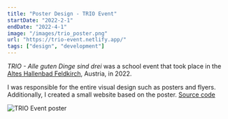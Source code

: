 ```yaml
---
title: "Poster Design - TRIO Event"
startDate: "2022-2-1"
endDate: "2022-4-1"
image: "/images/trio_poster.png"
url: "https://trio-event.netlify.app/"
tags: ["design", "development"]
---
```


*TRIO - Alle guten Dinge sind drei* was a school event that took place in the [Altes Hallenbad Feldkirch](https://www.altes-hallenbad.at/), Austria, in 2022.

I was responsible for the entire visual design such as posters and flyers.
Additionally, I created a small website based on the poster.
[Source code](https://github.com/b3h3m0th/trio_website) 

![TRIO Event poster](/images/trio_poster.png)
